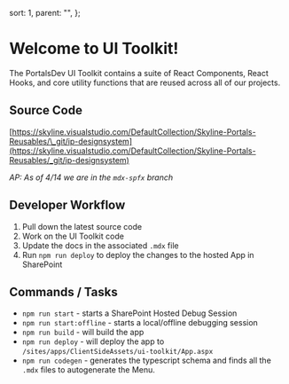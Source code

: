   sort: 1,
  parent: "",
};

# Welcome to UI Toolkit!

The PortalsDev UI Toolkit contains a suite of React Components, React Hooks, and core utility functions that are
reused across all of our projects.

## Source Code

[https://skyline.visualstudio.com/DefaultCollection/Skyline-Portals-Reusables/\_git/ip-designsystem](https://skyline.visualstudio.com/DefaultCollection/Skyline-Portals-Reusables/_git/ip-designsystem)

_AP: As of 4/14 we are in the `mdx-spfx` branch_

## Developer Workflow

1. Pull down the latest source code
2. Work on the UI Toolkit code
3. Update the docs in the associated `.mdx` file
4. Run `npm run deploy` to deploy the changes to the hosted App in SharePoint

## Commands / Tasks

- `npm run start` - starts a SharePoint Hosted Debug Session
- `npm run start:offline` - starts a local/offline debugging session
- `npm run build` - will build the app
- `npm run deploy` - will deploy the app to `/sites/apps/ClientSideAssets/ui-toolkit/App.aspx`
- `npm run codegen` - generates the typescript schema and finds all the `.mdx` files to autogenerate the Menu.
